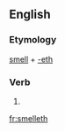==English==

===Etymology===
[[smell]] + [[-eth]]

===Verb===
{{en-verb form}}

# {{en-archaic third-person singular of|smell}}

[[fr:smelleth]]